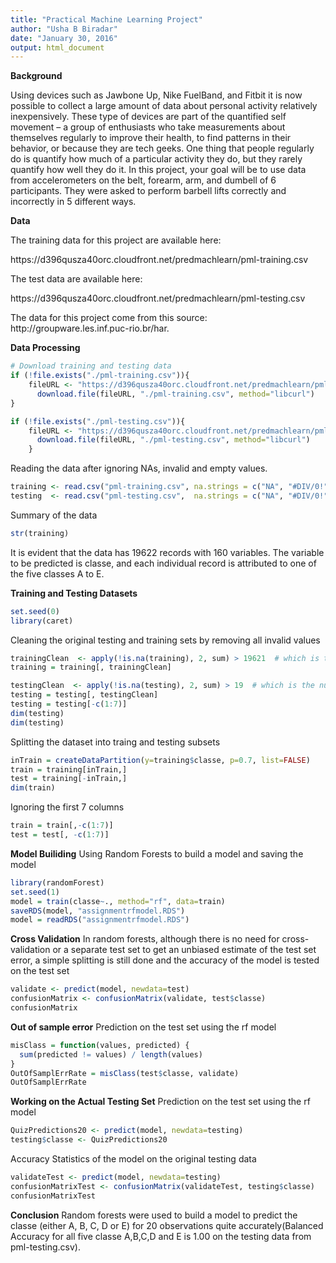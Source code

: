 ```yaml
---
title: "Practical Machine Learning Project"
author: "Usha B Biradar"
date: "January 30, 2016"
output: html_document
---
```


**Background**

Using devices such as Jawbone Up, Nike FuelBand, and Fitbit it is now possible to collect a large amount of data about personal activity relatively inexpensively. These type of devices are part of the quantified self movement – a group of enthusiasts who take measurements about themselves regularly to improve their health, to find patterns in their behavior, or because they are tech geeks. One thing that people regularly do is quantify how much of a particular activity they do, but they rarely quantify how well they do it. In this project, your goal will be to use data from accelerometers on the belt, forearm, arm, and dumbell of 6 participants. They were asked to perform barbell lifts correctly and incorrectly in 5 different ways.

**Data**

The training data for this project are available here:

https://d396qusza40orc.cloudfront.net/predmachlearn/pml-training.csv

The test data are available here:

https://d396qusza40orc.cloudfront.net/predmachlearn/pml-testing.csv
 
The data for this project come from this source: http://groupware.les.inf.puc-rio.br/har.

**Data Processing** 

```r
# Download training and testing data
if (!file.exists("./pml-training.csv")){
    fileURL <- "https://d396qusza40orc.cloudfront.net/predmachlearn/pml-training.csv"
      download.file(fileURL, "./pml-training.csv", method="libcurl")
}

if (!file.exists("./pml-testing.csv")){
    fileURL <- "https://d396qusza40orc.cloudfront.net/predmachlearn/pml-testing.csv"
      download.file(fileURL, "./pml-testing.csv", method="libcurl")
    }
```

Reading the data after ignoring NAs, invalid and empty values.
```r
training <- read.csv("pml-training.csv", na.strings = c("NA", "#DIV/0!", ""))
testing  <- read.csv("pml-testing.csv",  na.strings = c("NA", "#DIV/0!", ""))
```
Summary of the data 
```r
str(training)

```

It is evident that the data has 19622 records with 160 variables. The variable to be predicted is classe, and each individual record is attributed to one of the five classes A to E. 

**Training and Testing Datasets** 
```r
set.seed(0)
library(caret)
```


Cleaning the original testing and training sets by removing all invalid values 
```r
trainingClean  <- apply(!is.na(training), 2, sum) > 19621  # which is the number of observations
training = training[, trainingClean]

testingClean  <- apply(!is.na(testing), 2, sum) > 19  # which is the number of observations
testing = testing[, testingClean]
testing = testing[-c(1:7)]
dim(testing)
dim(testing)
```
Splitting the dataset into traing and testing subsets
```r
inTrain = createDataPartition(y=training$classe, p=0.7, list=FALSE)
train = training[inTrain,]
test = training[-inTrain,]
dim(train)

```

Ignoring the first 7 columns
```r
train = train[,-c(1:7)]
test = test[, -c(1:7)]
```

**Model Builiding**
Using Random Forests to build a model and saving the model
```r
library(randomForest)
set.seed(1)
model = train(classe~., method="rf", data=train)
saveRDS(model, "assignmentrfmodel.RDS")
model = readRDS("assignmentrfmodel.RDS")
```
**Cross Validation** 
In random forests, although there is no need for cross-validation or a separate test set to get an unbiased estimate of the test set error, a simple splitting is still done and the accuracy of the model is tested on the test set
```r
validate <- predict(model, newdata=test)
confusionMatrix <- confusionMatrix(validate, test$classe)
confusionMatrix
```
**Out of sample error** 
Prediction on the test set using the rf model 
```r
misClass = function(values, predicted) {
  sum(predicted != values) / length(values)
}
OutOfSamplErrRate = misClass(test$classe, validate)
OutOfSamplErrRate
```
**Working on the Actual Testing Set** 
Prediction on the test set using the rf model 
```r
QuizPredictions20 <- predict(model, newdata=testing)
testing$classe <- QuizPredictions20
```
Accuracy Statistics of the model on the original testing data
```r
validateTest <- predict(model, newdata=testing)
confusionMatrixTest <- confusionMatrix(validateTest, testing$classe)
confusionMatrixTest
```

**Conclusion**
Random forests were used to build a model to predict the classe (either A, B, C, D or E) for 20 observations quite accurately(Balanced Accuracy for all five classe A,B,C,D and E is 1.00 on the testing data from pml-testing.csv).
